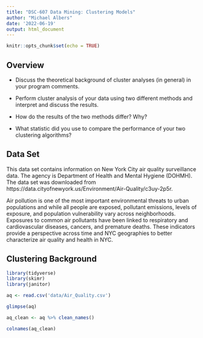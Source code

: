 ```yaml
---
title: "DSC-607 Data Mining: Clustering Models"
author: "Michael Albers"
date: '2022-06-19'
output: html_document
---
```


```r
knitr::opts_chunk$set(echo = TRUE)
```

## Overview

- Discuss the theoretical background of cluster analyses (in general) in your program comments.

- Perform cluster analysis of your data using two different methods and interpret and discuss the results.

- How do the results of the two methods differ? Why?

- What statistic did you use to compare the performance of your two clustering algorithms?



## Data Set

This data set contains information on New York City air quality surveillance data. The agency is Department of Health and Mental Hygiene (DOHMH). The data set was downloaded from https://data.cityofnewyork.us/Environment/Air-Quality/c3uy-2p5r.

Air pollution is one of the most important environmental threats to urban populations and while all people are exposed, pollutant emissions, levels of exposure, and population vulnerability vary across neighborhoods. Exposures to common air pollutants have been linked to respiratory and cardiovascular diseases, cancers, and premature deaths. These indicators provide a perspective across time and NYC geographies to better characterize air quality and health in NYC.




## Clustering Background



```r
library(tidyverse)
library(skimr)
library(janitor)
```

```r
aq <- read.csv('data/Air_Quality.csv')
```

```r
glimpse(aq)
```

```r
aq_clean <- aq %>% clean_names()
```

```r
colnames(aq_clean)
```

```r

```

